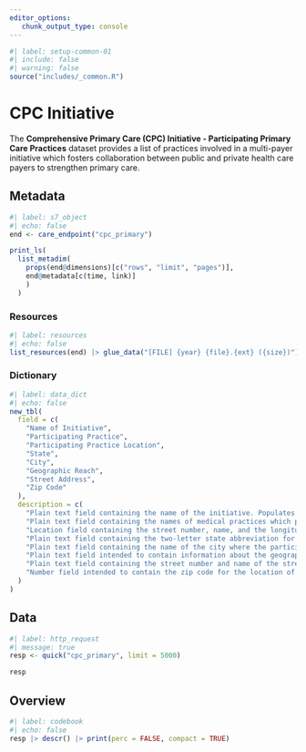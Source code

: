 ```yaml
---
editor_options: 
   chunk_output_type: console
---
```


```r
#| label: setup-common-01
#| include: false
#| warning: false
source("includes/_common.R")
```

# CPC Initiative {#care-cpc}

The __Comprehensive Primary Care (CPC) Initiative - Participating Primary Care Practices__ dataset provides a list of practices involved in a multi-payer initiative which fosters collaboration between public and private health care payers to strengthen primary care.

## Metadata

```r
#| label: s7_object
#| echo: false
end <- care_endpoint("cpc_primary")

print_ls(
  list_metadim(
    props(end@dimensions)[c("rows", "limit", "pages")], 
    end@metadata[c(time, link)]
    )
  )
```

### Resources

```r
#| label: resources
#| echo: false
list_resources(end) |> glue_data("[FILE] {year} {file}.{ext} ({size})")
```

### Dictionary

```r
#| label: data_dict
#| echo: false
new_tbl(
  field = c(
    "Name of Initiative", 
    "Participating Practice", 
    "Participating Practice Location", 
    "State", 
    "City", 
    "Geographic Reach", 
    "Street Address", 
    "Zip Code"
  ),
  description = c(
    "Plain text field containing the name of the initiative. Populates the initiative name onto the Where Innovation is Happening maps.", 
    "Plain text field containing the names of medical practices which participated in the CPC initiative.", 
    "Location field containing the street number, name, and the longitude and latitude coordinates of the participating practice.", 
    "Plain text field containing the two-letter state abbreviation for the state where the participating practice is located.", 
    "Plain text field containing the name of the city where the participating practice is located.", 
    "Plain text field intended to contain information about the geographic reach of the participating practice. This field is not currently in use.", 
    "Plain text field containing the street number and name of the street where the participating practice is located.",
    "Number field intended to contain the zip code for the location of the participating practice. This field is not currently in use."
  )
)
```

## Data

```r
#| label: http_request
#| message: true
resp <- quick("cpc_primary", limit = 5000)

resp
```

## Overview

```r
#| label: codebook
#| echo: false
resp |> descr() |> print(perc = FALSE, compact = TRUE)
```
